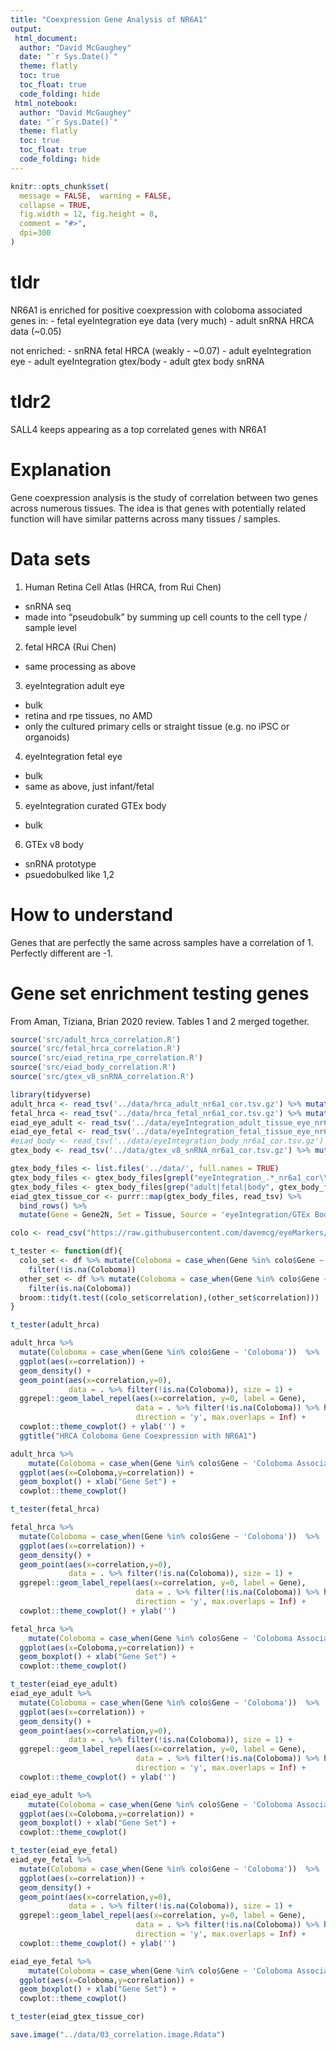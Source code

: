 ```yaml
---
title: "Coexpression Gene Analysis of NR6A1"
output:
 html_document:
  author: "David McGaughey"
  date: "`r Sys.Date()`"
  theme: flatly
  toc: true
  toc_float: true
  code_folding: hide  
 html_notebook:
  author: "David McGaughey"
  date: "`r Sys.Date()`"
  theme: flatly
  toc: true
  toc_float: true
  code_folding: hide
---
```



```r
knitr::opts_chunk$set(
  message = FALSE,  warning = FALSE,
  collapse = TRUE,
  fig.width = 12, fig.height = 8,
  comment = "#>",
  dpi=300
)
```
# tldr
NR6A1 is enriched for positive coexpression with coloboma associated genes in:
  - fetal eyeIntegration eye data (very much)
  - adult snRNA HRCA data (~0.05)
  
not enriched:
  - snRNA fetal HRCA (weakly - ~0.07)
  - adult eyeIntegration eye
  - adult eyeIntegration gtex/body
  - adult gtex body snRNA
  
# tldr2

SALL4 keeps appearing as a top correlated genes with NR6A1

# Explanation

Gene coexpression analysis is the study of correlation between two genes across numerous tissues. The idea is that genes with potentially related function will have similar patterns across many tissues / samples.

# Data sets
1. Human Retina Cell Atlas (HRCA, from Rui Chen)
  - snRNA seq
  - made into "pseudobulk" by summing up cell counts to the cell type / sample level
2. fetal HRCA (Rui Chen)
  - same processing as above
3. eyeIntegration adult eye
  - bulk
  - retina and rpe tissues, no AMD
  - only the cultured primary cells or straight tissue (e.g. no iPSC or organoids)
4. eyeIntegration fetal eye
  - bulk
  - same as above, just infant/fetal
5. eyeIntegration curated GTEx body
  - bulk
6. GTEx v8 body
  - snRNA prototype
  - psuedobulked like 1,2
  
# How to understand
Genes that are perfectly the same across samples have a correlation of 1. Perfectly different are -1. 

# Gene set enrichment testing genes

From Aman, Tiziana, Brian 2020 review. Tables 1 and 2 merged together. 



```r
source('src/adult_hrca_correlation.R')
source('src/fetal_hrca_correlation.R')
source('src/eiad_retina_rpe_correlation.R')
source('src/eiad_body_correlation.R')
source('src/gtex_v8_snRNA_correlation.R')
```

```r
library(tidyverse)
adult_hrca <- read_tsv('../data/hrca_adult_nr6a1_cor.tsv.gz') %>% mutate(Gene = Gene2) %>% filter(!is.na(Gene)) %>% mutate(rank = row_number()) %>% mutate(Set = 'Adult Eye', Source = 'HRCA (snRNA)')
fetal_hrca <- read_tsv('../data/hrca_fetal_nr6a1_cor.tsv.gz') %>% mutate(Gene = Gene2) %>% filter(!is.na(Gene)) %>% mutate(rank = row_number()) %>% mutate(Set = 'Fetal Eye', Source = 'HRCA (snRNA)')
eiad_eye_adult <- read_tsv('../data/eyeIntegration_adult_tissue_eye_nr6a1_cor.tsv.gz') %>% mutate(Gene = Gene2N) %>% mutate(Set = 'Adult Eye', Source = 'eyeIntegration (bulk)')
eiad_eye_fetal <- read_tsv('../data/eyeIntegration_fetal_tissue_eye_nr6a1_cor.tsv.gz') %>% mutate(Gene = Gene2N) %>% mutate(Set = 'Fetal Eye', Source = 'eyeIntegration (bulk)')
#eiad_body <- read_tsv('../data/eyeIntegration_body_nr6a1_cor.tsv.gz') %>% mutate(Gene = Gene2N) %>% mutate(Set = 'Adult Body', Source = 'eyeIntegration (bulk)')
gtex_body <- read_tsv('../data/gtex_v8_snRNA_nr6a1_cor.tsv.gz') %>% mutate(Gene = Gene2) %>% mutate(Set = 'Adult Body', Source = 'GTEx V8 (snRNA)')
```

```r
gtex_body_files <- list.files('../data/', full.names = TRUE)
gtex_body_files <- gtex_body_files[grepl("eyeIntegration_.*_nr6a1_cor\\.tsv\\.gz", gtex_body_files)]
gtex_body_files <- gtex_body_files[grep("adult|fetal|body", gtex_body_files,invert = TRUE)] 
eiad_gtex_tissue_cor <- purrr::map(gtex_body_files, read_tsv) %>% 
  bind_rows() %>% 
  mutate(Gene = Gene2N, Set = Tissue, Source = 'eyeIntegration/GTEx Body')
```

```r
colo <- read_csv("https://raw.githubusercontent.com/davemcg/eyeMarkers/master/lists/george_brooks_coloboma_2020.csv")

t_tester <- function(df){
  colo_set <- df %>% mutate(Coloboma = case_when(Gene %in% colo$Gene ~ 'Coloboma')) %>% 
    filter(!is.na(Coloboma))
  other_set <- df %>% mutate(Coloboma = case_when(Gene %in% colo$Gene ~ 'Coloboma')) %>% 
    filter(is.na(Coloboma))
  broom::tidy(t.test((colo_set$correlation),(other_set$correlation)))
}
```

```r
t_tester(adult_hrca)

adult_hrca %>% 
  mutate(Coloboma = case_when(Gene %in% colo$Gene ~ 'Coloboma'))  %>% 
  ggplot(aes(x=correlation)) + 
  geom_density() + 
  geom_point(aes(x=correlation,y=0), 
             data = . %>% filter(!is.na(Coloboma)), size = 1) +
  ggrepel::geom_label_repel(aes(x=correlation, y=0, label = Gene),
                            data = . %>% filter(!is.na(Coloboma)) %>% head(10),
                            direction = 'y', max.overlaps = Inf) +
  cowplot::theme_cowplot() + ylab('') +
  ggtitle("HRCA Coloboma Gene Coexpression with NR6A1")

adult_hrca %>% 
    mutate(Coloboma = case_when(Gene %in% colo$Gene ~ 'Coloboma Associated', TRUE ~ 'Remainder')) %>% 
  ggplot(aes(x=Coloboma,y=correlation)) + 
  geom_boxplot() + xlab("Gene Set") +
  cowplot::theme_cowplot()
```

```r

t_tester(fetal_hrca)

fetal_hrca %>% 
  mutate(Coloboma = case_when(Gene %in% colo$Gene ~ 'Coloboma'))  %>% 
  ggplot(aes(x=correlation)) + 
  geom_density() + 
  geom_point(aes(x=correlation,y=0), 
             data = . %>% filter(!is.na(Coloboma)), size = 1) +
  ggrepel::geom_label_repel(aes(x=correlation, y=0, label = Gene),
                            data = . %>% filter(!is.na(Coloboma)) %>% head(10),
                            direction = 'y', max.overlaps = Inf) +
  cowplot::theme_cowplot() + ylab('')

fetal_hrca %>% 
    mutate(Coloboma = case_when(Gene %in% colo$Gene ~ 'Coloboma Associated', TRUE ~ 'Remainder')) %>% 
  ggplot(aes(x=Coloboma,y=correlation)) + 
  geom_boxplot() + xlab("Gene Set") +
  cowplot::theme_cowplot()
```

```r
t_tester(eiad_eye_adult)
eiad_eye_adult %>% 
  mutate(Coloboma = case_when(Gene %in% colo$Gene ~ 'Coloboma'))  %>% 
  ggplot(aes(x=correlation)) + 
  geom_density() + 
  geom_point(aes(x=correlation,y=0), 
             data = . %>% filter(!is.na(Coloboma)), size = 1) +
  ggrepel::geom_label_repel(aes(x=correlation, y=0, label = Gene),
                            data = . %>% filter(!is.na(Coloboma)) %>% head(10),
                            direction = 'y', max.overlaps = Inf) +
  cowplot::theme_cowplot() + ylab('')

eiad_eye_adult %>% 
    mutate(Coloboma = case_when(Gene %in% colo$Gene ~ 'Coloboma Associated', TRUE ~ 'Remainder')) %>% 
  ggplot(aes(x=Coloboma,y=correlation)) + 
  geom_boxplot() + xlab("Gene Set") +
  cowplot::theme_cowplot()
```

```r
t_tester(eiad_eye_fetal)
eiad_eye_fetal %>% 
  mutate(Coloboma = case_when(Gene %in% colo$Gene ~ 'Coloboma'))  %>% 
  ggplot(aes(x=correlation)) + 
  geom_density() + 
  geom_point(aes(x=correlation,y=0), 
             data = . %>% filter(!is.na(Coloboma)), size = 1) +
  ggrepel::geom_label_repel(aes(x=correlation, y=0, label = Gene),
                            data = . %>% filter(!is.na(Coloboma)) %>% head(10),
                            direction = 'y', max.overlaps = Inf) +
  cowplot::theme_cowplot() + ylab('')

eiad_eye_fetal %>% 
    mutate(Coloboma = case_when(Gene %in% colo$Gene ~ 'Coloboma Associated', TRUE ~ 'Remainder')) %>% 
  ggplot(aes(x=Coloboma,y=correlation)) + 
  geom_boxplot() + xlab("Gene Set") +
  cowplot::theme_cowplot()

```




```r
t_tester(eiad_gtex_tissue_cor)
```
```r
save.image("../data/03_correlation.image.Rdata")
```